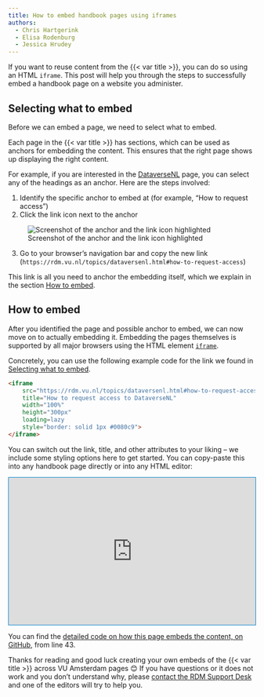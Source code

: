 ```yaml
---
title: How to embed handbook pages using iframes
authors:
  - Chris Hartgerink
  - Elisa Rodenburg
  - Jessica Hrudey
---
```


If you want to reuse content from the {{< var title >}}, you can do so using an HTML `iframe`. This post will help you through the steps to successfully embed a handbook page on a website you administer.

## Selecting what to embed

Before we can embed a page, we need to select what to embed.

Each page in the {{< var title >}} has sections, which can be used as anchors for embedding the content. This ensures that the right page shows up displaying the right content.

For example, if you are interested in the [DataverseNL](../topics/dataversenl.qmd) page, you can select any of the headings as an anchor. Here are the steps involved:

1. Identify the specific anchor to embed at (for example, "How to request access")
2. Click the link icon next to the anchor

![Screenshot of the anchor and the link icon highlighted](/public/Screenshot 2025-05-08 at 10.49.51.png)

3. Go to your browser's navigation bar and copy the new link (`https://rdm.vu.nl/topics/dataversenl.html#how-to-request-access`)

This link is all you need to anchor the embedding itself, which we explain in the section [How to embed](#how-to-embed).

## How to embed

After you identified the page and possible anchor to embed, we can now move on to actually embedding it. Embedding the pages themselves is supported by all major browsers using the HTML element [`iframe`](https://developer.mozilla.org/en-US/docs/Web/HTML/Reference/Elements/iframe).

Concretely, you can use the following example code for the link we found in [Selecting what to embed](#selecting-what-to-embed).

```html
<iframe
    src="https://rdm.vu.nl/topics/dataversenl.html#how-to-request-access"
    title="How to request access to DataverseNL"
    width="100%"
    height="300px"
    loading=lazy
    style="border: solid 1px #0080c9">
</iframe>
```

You can switch out the link, title, and other attributes to your liking – we include some styling options here to get started. You can copy-paste this into any handbook page directly or into any HTML editor:

<iframe
    src="https://rdm.vu.nl/topics/dataversenl.html#how-to-request-access"
    title="How to request access to DataverseNL"
    width="100%"
    height="300px"
    loading=lazy
    style="border: solid 1px #0080c9; overflow: hidden;">
</iframe>

You can find the [detailed code on how this page embeds the content, on GitHub](https://github.com/ubvu/open-handbook/blob/main/blog/2025-05-15embed-iframe.qmd#L43), from line 43.

Thanks for reading and good luck creating your own embeds of the {{< var title >}} across VU Amsterdam pages 😊 If you have questions or it does not work and you don't understand why, please [contact the RDM Support Desk](rdm@vu.nl) and one of the editors will try to help you.
